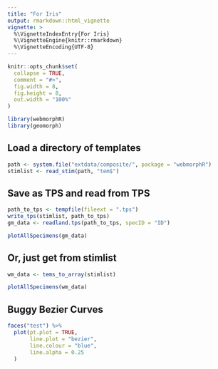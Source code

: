```yaml
---
title: "For Iris"
output: rmarkdown::html_vignette
vignette: >
  %\VignetteIndexEntry{For Iris}
  %\VignetteEngine{knitr::rmarkdown}
  %\VignetteEncoding{UTF-8}
---
```


```r
knitr::opts_chunk$set(
  collapse = TRUE,
  comment = "#>",
  fig.width = 8,
  fig.height = 8,
  out.width = "100%"
)
```

```r
library(webmorphR)
library(geomorph)
```


## Load a directory of templates
```r
path <- system.file("extdata/composite/", package = "webmorphR")
stimlist <- read_stim(path, "tem$")
```

## Save as TPS and read from TPS

```r
path_to_tps <- tempfile(fileext = ".tps")
write_tps(stimlist, path_to_tps)
gm_data <- readland.tps(path_to_tps, specID = "ID")

plotAllSpecimens(gm_data)
```

## Or, just get from stimlist

```r
wm_data <- tems_to_array(stimlist)

plotAllSpecimens(wm_data)
```



## Buggy Bezier Curves

```r
faces("test") %>%
  plot(pt.plot = TRUE,
       line.plot = "bezier",
       line.colour = "blue",
       line.alpha = 0.25
  )
```
